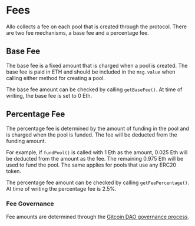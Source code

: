 # Fees

Allo collects a fee on each pool that is created through the protocol. There are
two fee mechanisms, a base fee and a percentage fee.

## Base Fee

The base fee is a fixed amount that is charged when a pool is created. The base
fee is paid in ETH and should be included in the `msg.value` when calling
either method for creating a pool.

The base fee amount can be checked by calling `getBaseFee()`. At time of
writing, the base fee is set to 0 Eth. 

## Percentage Fee

The percentage fee is determined by the amount of funding in the pool and is
charged when the pool is funded. The fee will be deducted from the funding
amount. 

For example, if `fundPool()` is called with 1 Eth as the amount, 0.025 Eth will
be deducted from the amount as the fee. The remaining 0.975 Eth will be used to
fund the pool. The same applies for pools that use any ERC20 token.

The percentage fee amount can be checked by calling `getFeePercentage()`. At
time of writing the percentage fee is 2.5%. 

### Fee Governance

Fee amounts are determined through the [Gitcoin DAO governance
process](https://gov.gitcoin.co/t/gitcoin-dao-governance-process-v3/10358).
